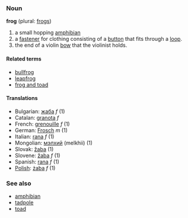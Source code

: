 ===Noun===
'''frog''' (plural: [[frogs]])

# a small hopping [[amphibian]]
# a [[fastener]] for clothing consisting of a [[button]] that fits through a [[loop]].
# the end of a violin [[bow]] that the violinist holds.

====Related terms====
*[[bullfrog]]
*[[leapfrog]]
*[[frog and toad]]

====Translations====
*Bulgarian: [[жаба]] ''f'' (1)
*Catalan: [[granota]] ''f''
*French: [[grenouille]] ''f'' (1)
*German: [[Frosch]] ''m'' (1)
*Italian: [[rana]] ''f'' (1)
*Mongolian: [[мэлхий]] (melkhii) (1)
*Slovak: [[žaba]] (1)
*Slovene: [[žaba]] ''f'' (1)
*Spanish: [[rana]] ''f'' (1)
*[[Polish]]: [[żaba]] ''f'' (1)

===See also===
*[[amphibian]]
*[[tadpole]]
*[[toad]]